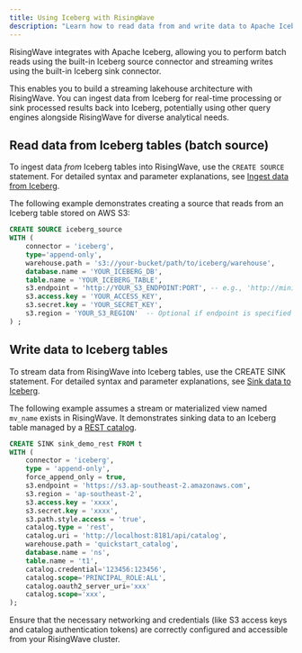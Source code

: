 ```yaml
---
title: Using Iceberg with RisingWave
description: "Learn how to read data from and write data to Apache Iceberg tables using RisingWave's built-in source and sink connectors."
---
```

RisingWave integrates with Apache Iceberg, allowing you to perform batch reads using the built-in Iceberg source connector and streaming writes using the built-in Iceberg sink connector.

This enables you to build a streaming lakehouse architecture with RisingWave. You can ingest data from Iceberg for real-time processing or sink processed results back into Iceberg, potentially using other query engines alongside RisingWave for diverse analytical needs.

## Read data from Iceberg tables (batch source)

To ingest data *from* Iceberg tables into RisingWave, use the `CREATE SOURCE` statement. For detailed syntax and parameter explanations, see [Ingest data from Iceberg](/ingestion/sources/iceberg).

The following example demonstrates creating a source that reads from an Iceberg table stored on AWS S3:

```sql
CREATE SOURCE iceberg_source
WITH (
    connector = 'iceberg',
    type='append-only',
    warehouse.path = 's3://your-bucket/path/to/iceberg/warehouse',
    database.name = 'YOUR_ICEBERG_DB',
    table.name = 'YOUR_ICEBERG_TABLE',
    s3.endpoint = 'http://YOUR_S3_ENDPOINT:PORT', -- e.g., 'http://minio:9000'
    s3.access.key = 'YOUR_ACCESS_KEY',
    s3.secret.key = 'YOUR_SECRET_KEY',
    s3.region = 'YOUR_S3_REGION'  -- Optional if endpoint is specified
) ;
```

## Write data to Iceberg tables

To stream data from RisingWave into Iceberg tables, use the CREATE SINK statement. For detailed syntax and parameter explanations,  see [Sink data to Iceberg](/integrations/destinations/apache-iceberg).

The following example assumes a stream or materialized view named `mv_name` exists in RisingWave. It demonstrates sinking data to an Iceberg table managed by a [REST catalog](https://iceberg.apache.org/concepts/catalog/#decoupling-using-the-rest-catalog).

```sql Example
CREATE SINK sink_demo_rest FROM t
WITH (
    connector = 'iceberg',
    type = 'append-only',
    force_append_only = true,
    s3.endpoint = 'https://s3.ap-southeast-2.amazonaws.com',
    s3.region = 'ap-southeast-2',
    s3.access.key = 'xxxx',
    s3.secret.key = 'xxxx',
    s3.path.style.access = 'true',
    catalog.type = 'rest',
    catalog.uri = 'http://localhost:8181/api/catalog',
    warehouse.path = 'quickstart_catalog',
    database.name = 'ns',
    table.name = 't1',
    catalog.credential='123456:123456',
    catalog.scope='PRINCIPAL_ROLE:ALL',
    catalog.oauth2_server_uri='xxx'
    catalog.scope='xxx',
);
```

<Note>Ensure that the necessary networking and credentials (like S3 access keys and catalog authentication tokens) are correctly configured and accessible from your RisingWave cluster.</Note>
